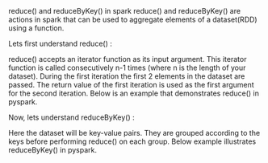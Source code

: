 
  <BlogTitle main> 
    reduce() and reduceByKey() in spark 
  </BlogTitle>
  reduce() and reduceByKey() are actions in spark that can be used to aggregate elements of a dataset(RDD) using a function.

  Lets first understand reduce() :

  reduce() accepts an iterator function as its input argument. This iterator function is called consecutively n-1 times (where n is the length of your dataset). During the first iteration the first 2 elements in the dataset are passed. The return value of the first iteration is used as the first argument for the second iteration. Below is an example that demonstrates reduce() in pyspark.


  Now, lets understand reduceByKey() :

  Here the dataset will be key-value pairs. They are grouped according to the keys before performing reduce() on each group. Below example illustrates reduceByKey() in pyspark.


